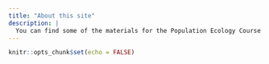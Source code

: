 ```yaml
---
title: "About this site"
description: |
  You can find some of the materials for the Population Ecology Course here
---
```


```r
knitr::opts_chunk$set(echo = FALSE)
```

